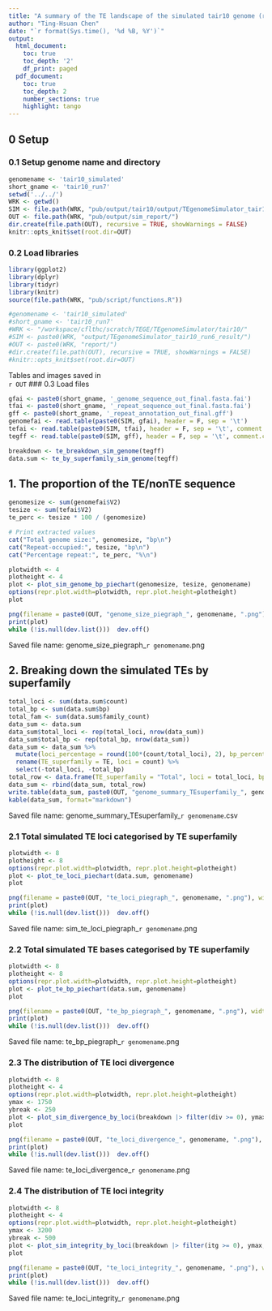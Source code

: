 ```yaml
---
title: "A summary of the TE landscape of the simulated tair10 genome (run7)"
author: "Ting-Hsuan Chen"
date: "`r format(Sys.time(), '%d %B, %Y')`"
output:
  html_document:
    toc: true
    toc_depth: '2'
    df_print: paged
  pdf_document:
    toc: true
    toc_depth: 2
    number_sections: true
    highlight: tango
---
```

## 0 Setup
### 0.1 Setup genome name and directory
```r
genomename <- 'tair10_simulated'
short_gname <- 'tair10_run7'
setwd('../../')
WRK <- getwd()
SIM <- file.path(WRK, "pub/output/tair10/output/TEgenomeSimulator_tair10_run7_result/")
OUT <- file.path(WRK, "pub/output/sim_report/")
dir.create(file.path(OUT), recursive = TRUE, showWarnings = FALSE)
knitr::opts_knit$set(root.dir=OUT)
```
### 0.2 Load libraries
```r
library(ggplot2)
library(dplyr)
library(tidyr)
library(knitr)
source(file.path(WRK, "pub/script/functions.R"))
```
```r
#genomename <- 'tair10_simulated'
#short_gname <- 'tair10_run7'
#WRK <- "/workspace/cflthc/scratch/TEGE/TEgenomeSimulator/tair10/"
#SIM <- paste0(WRK, "output/TEgenomeSimulator_tair10_run6_result/")
#OUT <- paste0(WRK, "report/")
#dir.create(file.path(OUT), recursive = TRUE, showWarnings = FALSE)
#knitr::opts_knit$set(root.dir=OUT)
```

Tables and images saved in\
`r OUT`
### 0.3 Load files
```r
gfai <- paste0(short_gname, '_genome_sequence_out_final.fasta.fai')
tfai <- paste0(short_gname, '_repeat_sequence_out_final.fasta.fai')
gff <- paste0(short_gname, '_repeat_annotation_out_final.gff')
genomefai <- read.table(paste0(SIM, gfai), header = F, sep = '\t')
tefai <- read.table(paste0(SIM, tfai), header = F, sep = '\t', comment.char = "")
tegff <- read.table(paste0(SIM, gff), header = F, sep = '\t', comment.char = "")
```

```r
breakdown <- te_breakdown_sim_genome(tegff)
data.sum <- te_by_superfamily_sim_genome(tegff)
```

## 1. The proportion of the TE/nonTE sequence

```r
genomesize <- sum(genomefai$V2)
tesize <- sum(tefai$V2)
te_perc <- tesize * 100 / (genomesize)

# Print extracted values
cat("Total genome size:", genomesize, "bp\n")
cat("Repeat-occupied:", tesize, "bp\n")
cat("Percentage repeat:", te_perc, "%\n")
```

```r
plotwidth <- 4
plotheight <- 4
plot <- plot_sim_genome_bp_piechart(genomesize, tesize, genomename)
options(repr.plot.width=plotwidth, repr.plot.height=plotheight)
plot
```

```r
png(filename = paste0(OUT, "genome_size_piegraph_", genomename, ".png"), width = plotwidth, height = plotheight, units = "in", res = 1200)
print(plot)
while (!is.null(dev.list()))  dev.off()
```

Saved file name: genome_size_piegraph_`r genomename`.png 

## 2. Breaking down the simulated TEs by superfamily

```r
total_loci <- sum(data.sum$count)
total_bp <- sum(data.sum$bp)
total_fam <- sum(data.sum$family_count)
data_sum <- data.sum
data_sum$total_loci <- rep(total_loci, nrow(data_sum))
data_sum$total_bp <- rep(total_bp, nrow(data_sum))
data_sum <- data_sum %>% 
  mutate(loci_percentage = round(100*(count/total_loci), 2), bp_percentage = round(100*(bp/total_bp), 2), family_percentage = round(100*(family_count/total_fam), 2)) %>%
  rename(TE_superfamily = TE, loci = count) %>%
  select(-total_loci, -total_bp)
total_row <- data.frame(TE_superfamily = "Total", loci = total_loci, bp = total_bp, family_count = total_fam, loci_percentage = 100, bp_percentage = 100, family_percentage = 100)
data_sum <- rbind(data_sum, total_row)
write.table(data_sum, paste0(OUT, "genome_summary_TEsuperfamily_", genomename, ".csv"), col.names = T, row.names = F, sep = ",")
kable(data_sum, format="markdown")
```


Saved file name: genome_summary_TEsuperfamily_`r genomename`.csv 

### 2.1 Total simulated TE loci categorised by TE superfamily


```r
plotwidth <- 8
plotheight <- 8
options(repr.plot.width=plotwidth, repr.plot.height=plotheight)
plot <- plot_te_loci_piechart(data.sum, genomename)
plot
```

```r
png(filename = paste0(OUT, "te_loci_piegraph_", genomename, ".png"), width = plotwidth, height = plotheight, units = "in", res = 1200)
print(plot)
while (!is.null(dev.list()))  dev.off()
```

Saved file name: sim_te_loci_piegraph_`r genomename`.png 

### 2.2 Total simulated TE bases categorised by TE superfamily

```r
plotwidth <- 8
plotheight <- 8
options(repr.plot.width=plotwidth, repr.plot.height=plotheight)
plot <- plot_te_bp_piechart(data.sum, genomename)
plot
```

```r
png(filename = paste0(OUT, "te_bp_piegraph_", genomename, ".png"), width = plotwidth, height = plotheight, units = "in", res = 1200)
print(plot)
while (!is.null(dev.list()))  dev.off()
```

Saved file name: te_bp_piegraph_`r genomename`.png 

### 2.3 The distribution of TE loci divergence 


```r
plotwidth <- 8
plotheight <- 4
options(repr.plot.width=plotwidth, repr.plot.height=plotheight)
ymax <- 1750
ybreak <- 250
plot <- plot_sim_divergence_by_loci(breakdown |> filter(div >= 0), ymax, ybreak, genomename)
plot
```

```r
png(filename = paste0(OUT, "te_loci_divergence_", genomename, ".png"), width = plotwidth, height = plotheight, units = "in", res = 1200)
print(plot)
while (!is.null(dev.list()))  dev.off()
```

Saved file name: te_loci_divergence_`r genomename`.png 


### 2.4 The distribution of TE loci integrity

```r
plotwidth <- 8
plotheight <- 4
options(repr.plot.width=plotwidth, repr.plot.height=plotheight)
ymax <- 3200
ybreak <- 500
plot <- plot_sim_integrity_by_loci(breakdown |> filter(itg >= 0), ymax, ybreak, genomename)
plot
```

```r
png(filename = paste0(OUT, "te_loci_integrity_", genomename, ".png"), width = plotwidth, height = plotheight, units = "in", res = 1200)
print(plot)
while (!is.null(dev.list()))  dev.off()
```

Saved file name: te_loci_integrity_`r genomename`.png 

